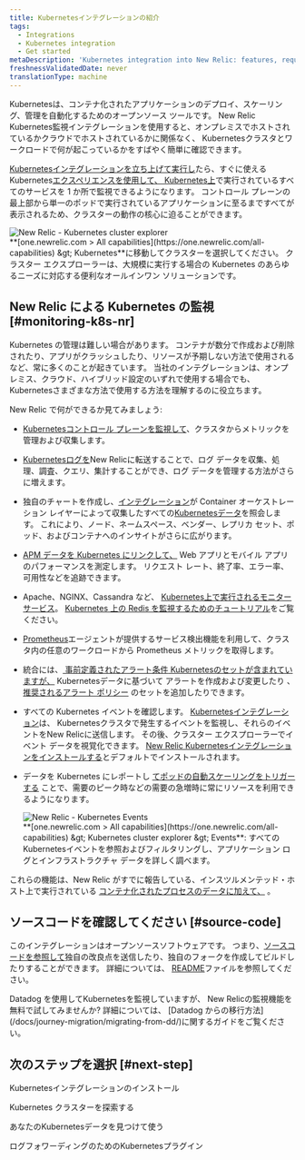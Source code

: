 ```yaml
---
title: Kubernetesインテグレーションの紹介
tags:
  - Integrations
  - Kubernetes integration
  - Get started
metaDescription: 'Kubernetes integration into New Relic: features, requirements, and getting started.'
freshnessValidatedDate: never
translationType: machine
---
```


Kubernetesは、コンテナ化されたアプリケーションのデプロイ、スケーリング、管理を自動化するためのオープンソース ツールです。 New Relic Kubernetes監視インテグレーションを使用すると、オンプレミスでホストされているかクラウドでホストされているかに関係なく、 Kubernetesクラスタとワークロードで何が起こっているかをすばやく簡単に確認できます。

[Kubernetesインテグレーションを立ち上げて実行し](/docs/kubernetes-pixie/kubernetes-integration/installation/kubernetes-integration-install-configure/)たら、すぐに使えるKubernetes[エクスペリエンスを使用して、 Kubernetes上](/docs/integrations/kubernetes-integration/cluster-explorer/kubernetes-cluster-explorer)で実行されているすべてのサービスを 1 か所で監視できるようになります。 コントロール プレーンの最上部から単一のポッドで実行されているアプリケーションに至るまですべてが表示されるため、クラスターの動作の核心に迫ることができます。

<img title="New Relic - Kubernetes cluster explorer" alt="New Relic - Kubernetes cluster explorer" src="/images/kubernetes_screenshot-crop_cluster-explorer.webp" />

<figcaption>
  <DNT>**[one.newrelic.com &gt; All capabilities](https://one.newrelic.com/all-capabilities) &amp;gt; Kubernetes**</DNT>に移動してクラスターを選択してください。 クラスター エクスプローラーは、大規模に実行する場合の Kubernetes のあらゆるニーズに対応する便利なオールインワン ソリューションです。
</figcaption>

## New Relic による Kubernetes の監視 [#monitoring-k8s-nr]

Kubernetes の管理は難しい場合があります。 コンテナが数分で作成および削除されたり、アプリがクラッシュしたり、リソースが予期しない方法で使用されるなど、常に多くのことが起きています。 当社のインテグレーションは、オンプレミス、クラウド、ハイブリッド設定のいずれで使用する場合でも、 Kubernetesさまざまな方法で使用する方法を理解するのに役立ちます。

New Relic で何ができるか見てみましょう:

* [Kubernetesコントロール プレーンを監視して](/docs/kubernetes-pixie/kubernetes-integration/advanced-configuration/configure-control-plane-monitoring)、クラスタからメトリックを管理および収集します。

* [Kubernetesログを](/docs/logs/forward-logs/kubernetes-plugin-log-forwarding/)New Relicに転送することで、ログ データを収集、処理、調査、クエリ、集計することができ、ログ データを管理する方法がさらに増えます。

* 独自のチャートを作成し、[インテグレーション](/docs/using-new-relic/data/understand-data/query-new-relic-data)が Container オーケストレーション レイヤーによって収集したすべての[Kubernetesデータ](/docs/integrations/kubernetes-integration/understand-use-data/find-use-your-kubernetes-data)を照会します。 これにより、ノード、ネームスペース、ベンダー、レプリカ セット、ポッド、およびコンテナへのインサイトがさらに広がります。

* [APM データを Kubernetes にリンクして、](/docs/integrations/kubernetes-integration/link-your-applications/link-your-applications-kubernetes) Web アプリとモバイル アプリのパフォーマンスを測定します。 リクエスト レート、終了率、エラー率、可用性などを追跡できます。

* Apache、NGINX、Cassandra など、 [Kubernetes上で実行されるモニター サービス](/docs/integrations/kubernetes-integration/link-apps-services/monitor-services-running-kubernetes)。 [Kubernetes 上の Redis を監視するためのチュートリアル](/docs/integrations/kubernetes-integration/link-apps-services/tutorial-monitor-redis-running-kubernetes)をご覧ください。

* [Prometheus](/docs/infrastructure/prometheus-integrations/get-started/send-prometheus-metric-data-new-relic/#Agent)エージェントが提供するサービス検出機能を利用して、クラスタ内の任意のワークロードから Prometheus メトリックを取得します。

* 統合には、[ 事前定義されたアラート条件](/docs/kubernetes-pixie/kubernetes-integration/installation/predefined-alert-policy)[ Kubernetesのセットが含まれていますが、](/docs/kubernetes-pixie/kubernetes-integration/installation/create-alerts) Kubernetesデータに基づいて アラートを作成および変更したり 、[ 推奨されるアラート ポリシー](/docs/kubernetes-pixie/kubernetes-integration/installation/recommended-alert-policies) のセットを追加したりできます。

* すべての Kubernetes イベントを確認します。 [Kubernetesインテグレーション](/docs/integrations/kubernetes-integration/kubernetes-events/install-kubernetes-events-integration)は、 Kubernetesクラスタで発生するイベントを監視し、それらのイベントをNew Relicに送信します。 その後、クラスター エクスプローラーでイベント データを視覚化できます。 [New Relic Kubernetesインテグレーションをインストールする](/docs/kubernetes-pixie/kubernetes-integration/installation/kubernetes-integration-install-configure/)とデフォルトでインストールされます。

* データを Kubernetes にレポートし [てポッドの自動スケーリングをトリガーする](/docs/journey-demand/autoscale-your-infra) ことで、需要のピーク時などの需要の急増時に常にリソースを利用できるようになります。

  <img title="New Relic - Kubernetes Events" alt="New Relic - Kubernetes Events" src="/images/kubernetes_screenshot-full_events.gif" />

  <figcaption>
    <DNT>**[one.newrelic.com &gt; All capabilities](https://one.newrelic.com/all-capabilities) &amp;gt; Kubernetes cluster explorer &amp;gt; Events**</DNT>: すべてのKubernetesイベントを参照およびフィルタリングし、アプリケーション ログとインフラストラクチャ データを詳しく調べます。
  </figcaption>

これらの機能は、New Relic がすでに報告している、インスツルメンテッド・ホスト上で実行されている [コンテナ化されたプロセスのデータに加えて、](/docs/infrastructure/new-relic-infrastructure/data-instrumentation/docker-instrumentation-infrastructure) 。

## ソースコードを確認してください [#source-code]

このインテグレーションはオープンソースソフトウェアです。 つまり、[ソースコードを参照して](https://github.com/newrelic/nri-kubernetes)独自の改良点を送信したり、独自のフォークを作成してビルドしたりすることができます。 詳細については、 [README](https://github.com/newrelic/nri-kubernetes/blob/main/README.md)ファイルを参照してください。

<Callout variant="tip">
  Datadog を使用してKubernetesを監視していますが、 New Relicの監視機能を無料で試してみませんか? 詳細については、 [Datadog からの移行方法](/docs/journey-migration/migrating-from-dd/)に関するガイドをご覧ください。
</Callout>

## 次のステップを選択 [#next-step]

<DocTiles>
  <DocTile path="/docs/kubernetes-pixie/kubernetes-integration/installation/kubernetes-integration-install-configure/">Kubernetesインテグレーションのインストール</DocTile>

  <DocTile path="/docs/kubernetes-pixie/kubernetes-integration/understand-use-data/kubernetes-cluster-explorer/">Kubernetes クラスターを探索する</DocTile>

  <DocTile path="/docs/kubernetes-pixie/kubernetes-integration/understand-use-data/find-use-your-kubernetes-data/">あなたのKubernetesデータを見つけて使う</DocTile>

  <DocTile path="/docs/logs/forward-logs/kubernetes-plugin-log-forwarding/">ログフォワーディングのためのKubernetesプラグイン</DocTile>
</DocTiles>
